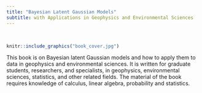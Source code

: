 ```yaml
---
title: "Bayesian Latent Gaussian Models"
subtitle: with Applications in Geophysics and Environmental Sciences
---
```

<br>
```r
knitr::include_graphics("book_cover.jpg")
```
This book is on Bayesian latent Gaussian models and how to apply them to data in geophysics and environmental sciences. It is written for graduate students, researchers, and specialists, in geophysics, environmental sciences, statistics, and other related fields. The material of the book requires knowledge of calculus, linear algebra, probability and statistics.
